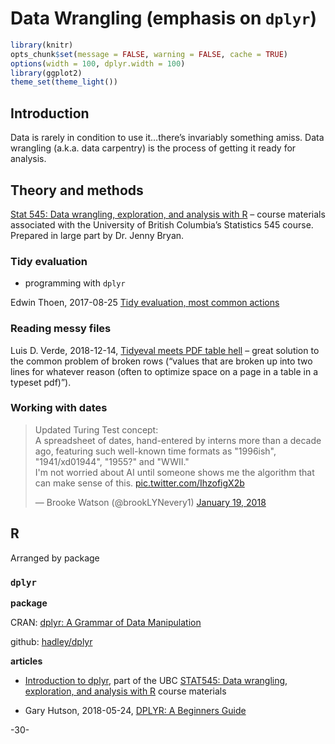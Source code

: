 # Data Wrangling (emphasis on `dplyr`) {#datawrangling}


```r
library(knitr)
opts_chunk$set(message = FALSE, warning = FALSE, cache = TRUE)
options(width = 100, dplyr.width = 100)
library(ggplot2)
theme_set(theme_light())
```




## Introduction

Data is rarely in condition to use it...there's invariably something amiss.  Data wrangling (a.k.a. data carpentry) is the process of getting it ready for analysis.


## Theory and methods


[Stat 545: Data wrangling, exploration, and analysis with R](http://stat545.com/index.html) -- course materials associated with the University of British Columbia's Statistics 545 course. Prepared in large part by Dr. Jenny Bryan.


### Tidy evaluation

* programming with `dplyr`

Edwin Thoen, 2017-08-25 [Tidy evaluation, most common actions](https://edwinth.github.io/blog/dplyr-recipes/)

### Reading messy files

Luis D. Verde, 2018-12-14, [Tidyeval meets PDF table hell](http://luisdva.github.io/rstats/Tidyeval-pdf-hell/) -- great solution to the common problem of broken rows ("values that are broken up into two lines for whatever reason (often to optimize space on a page in a table in a typeset pdf)"). 


### Working with dates

<blockquote class="twitter-tweet" data-lang="en"><p lang="en" dir="ltr">Updated Turing Test concept:<br>A spreadsheet of dates, hand-entered by interns more than a decade ago, featuring such well-known time formats as &quot;1996ish&quot;, &quot;1941/xd01944&quot;, &quot;1955?&quot; and &quot;WWII.&quot;<br>I&#39;m not worried about AI until someone shows me the algorithm that can make sense of this. <a href="https://t.co/IhzofigX2b">pic.twitter.com/IhzofigX2b</a></p>&mdash; Brooke Watson (@brookLYNevery1) <a href="https://twitter.com/brookLYNevery1/status/954368989181902848?ref_src=twsrc%5Etfw">January 19, 2018</a></blockquote>
<script async src="https://platform.twitter.com/widgets.js" charset="utf-8"></script>


## R

Arranged by package

### `dplyr`

**package**

CRAN: [dplyr: A Grammar of Data Manipulation](https://CRAN.R-project.org/package=dplyr)

github: [hadley/dplyr](https://github.com/hadley/dplyr)

**articles**

* [Introduction to dplyr](http://stat545.com/block009_dplyr-intro.html), part of the UBC [STAT545: Data wrangling, exploration, and analysis with R](http://stat545.com/index.html) course materials


* Gary Hutson, 2018-05-24, [DPLYR: A Beginners Guide](https://www.r-bloggers.com/dplyr-a-beginners-guide/)

-30-
